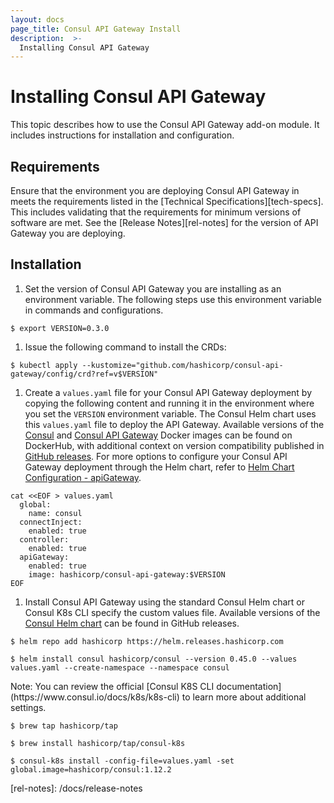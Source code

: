 ```yaml
---
layout: docs
page_title: Consul API Gateway Install
description:  >-
  Installing Consul API Gateway
---
```


# Installing Consul API Gateway

This topic describes how to use the Consul API Gateway add-on module. It includes instructions for installation and configuration.

## Requirements

Ensure that the environment you are deploying Consul API Gateway in meets the requirements listed in the [Technical Specifications][tech-specs]. This includes validating that the requirements for minimum versions of software are met. See the [Release Notes][rel-notes] for the version of API Gateway you are deploying.

## Installation

1. Set the version of Consul API Gateway you are installing as an environment variable. The following steps use this environment variable in commands and configurations.

```shell-session
$ export VERSION=0.3.0
```

1. Issue the following command to install the CRDs:

```shell-session
$ kubectl apply --kustomize="github.com/hashicorp/consul-api-gateway/config/crd?ref=v$VERSION"
```

1. Create a `values.yaml` file for your Consul API Gateway deployment by copying the following content and running it in the environment where you set the `VERSION` environment variable. The Consul Helm chart uses this `values.yaml` file to deploy the API Gateway. Available versions of the [Consul](https://hub.docker.com/r/hashicorp/consul/tags) and [Consul API Gateway](https://hub.docker.com/r/hashicorp/consul-api-gateway/tags) Docker images can be found on DockerHub, with additional context on version compatibility published in [GitHub releases](https://github.com/hashicorp/consul-api-gateway/releases). For more options to configure your Consul API Gateway deployment through the Helm chart, refer to [Helm Chart Configuration - apiGateway](https://www.consul.io/docs/k8s/helm#apigateway).

<CodeBlockConfig filename="values.yaml">

  ```shell
  cat <<EOF > values.yaml
    global:
      name: consul
    connectInject:
      enabled: true
    controller:
      enabled: true
    apiGateway:
      enabled: true
      image: hashicorp/consul-api-gateway:$VERSION
  EOF
  ```

</CodeBlockConfig>

1. Install Consul API Gateway using the standard Consul Helm chart or Consul K8s CLI specify the custom values file. Available versions of the [Consul Helm chart](https://github.com/hashicorp/consul-k8s/releases) can be found in GitHub releases.

<Tabs>
<Tab heading="Helm">

  ```shell-session
$ helm repo add hashicorp https://helm.releases.hashicorp.com
```

```shell-session
$ helm install consul hashicorp/consul --version 0.45.0 --values values.yaml --create-namespace --namespace consul
  ```
</Tab>

<Tab heading="Consul K8s CLI (Mac Only)">
Note: You can review the official [Consul K8S CLI documentation](https://www.consul.io/docs/k8s/k8s-cli) to learn more about additional settings.

```shell-session
$ brew tap hashicorp/tap
```

```shell-session
$ brew install hashicorp/tap/consul-k8s
```

```shell-session
$ consul-k8s install -config-file=values.yaml -set global.image=hashicorp/consul:1.12.2
```
</Tab>
</Tabs>
<!--
    ****** KEEP ALL PAGE CONTENT ABOVE THIS LINE *******
    Only Reference style links should be added below this comment
--->
[rel-notes]: /docs/release-notes
